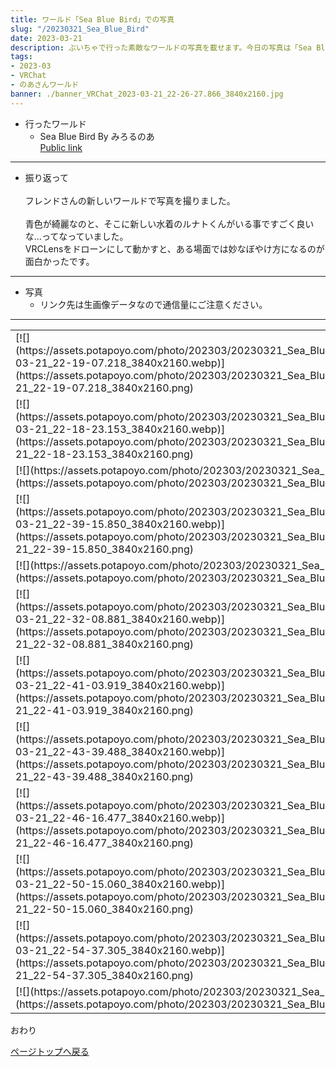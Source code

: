 ---
title: ワールド「Sea Blue Bird」での写真
slug: "/20230321_Sea_Blue_Bird"
date: 2023-03-21
description: ぶいちゃで行った素敵なワールドの写真を載せます。今日の写真は「Sea Blue Bird」
tags:
- 2023-03
- VRChat
- のあさんワールド
banner: ./banner_VRChat_2023-03-21_22-26-27.866_3840x2160.jpg
---

+ 行ったワールド
  + Sea Blue Bird By みろるのあ\
  [Public link](https://vrchat.com/home/launch?worldId=wrld_c2669947-8049-4bd5-8e5d-52c2fd4e4f0a)

------------------------------

+ 振り返って\
\
フレンドさんの新しいワールドで写真を撮りました。\
\
青色が綺麗なのと、そこに新しい水着のルナトくんがいる事ですごく良いな…ってなっていました。\
VRCLensをドローンにして動かすと、ある場面では妙なぼやけ方になるのが面白かったです。

------------------------------
+ 写真
    + リンク先は生画像データなので通信量にご注意ください。
------------------------------
<table>
    <tr>
        <td>
            [![](https://assets.potapoyo.com/photo/202303/20230321_Sea_Blue_Bird/thumb_VRChat_2023-03-21_22-19-07.218_3840x2160.webp)](https://assets.potapoyo.com/photo/202303/20230321_Sea_Blue_Bird/VRChat_2023-03-21_22-19-07.218_3840x2160.png)
        </td>
        <td>
            [![](https://assets.potapoyo.com/photo/202303/20230321_Sea_Blue_Bird/thumb_VRChat_2023-03-21_22-21-12.477_3840x2160.webp)](https://assets.potapoyo.com/photo/202303/20230321_Sea_Blue_Bird/VRChat_2023-03-21_22-21-12.477_3840x2160.png)
        </td>
    </tr>
    <tr>
        <td>
            [![](https://assets.potapoyo.com/photo/202303/20230321_Sea_Blue_Bird/thumb_VRChat_2023-03-21_22-18-23.153_3840x2160.webp)](https://assets.potapoyo.com/photo/202303/20230321_Sea_Blue_Bird/VRChat_2023-03-21_22-18-23.153_3840x2160.png)
        </td>
        <td>
            [![](https://assets.potapoyo.com/photo/202303/20230321_Sea_Blue_Bird/thumb_VRChat_2023-03-21_22-26-04.605_3840x2160.webp)](https://assets.potapoyo.com/photo/202303/20230321_Sea_Blue_Bird/VRChat_2023-03-21_22-26-04.605_3840x2160.png)
        </td>
    </tr>
    <tr>
        <td colspan="2">
            [![](https://assets.potapoyo.com/photo/202303/20230321_Sea_Blue_Bird/thumb_VRChat_2023-03-21_22-26-27.866_3840x2160.webp)](https://assets.potapoyo.com/photo/202303/20230321_Sea_Blue_Bird/VRChat_2023-03-21_22-26-27.866_3840x2160.png)
        </td>
    </tr>
    <tr>
        <td>
            [![](https://assets.potapoyo.com/photo/202303/20230321_Sea_Blue_Bird/thumb_VRChat_2023-03-21_22-39-15.850_3840x2160.webp)](https://assets.potapoyo.com/photo/202303/20230321_Sea_Blue_Bird/VRChat_2023-03-21_22-39-15.850_3840x2160.png)
        </td>
        <td>
            [![](https://assets.potapoyo.com/photo/202303/20230321_Sea_Blue_Bird/thumb_VRChat_2023-03-21_22-30-42.317_3840x2160.webp)](https://assets.potapoyo.com/photo/202303/20230321_Sea_Blue_Bird/VRChat_2023-03-21_22-30-42.317_3840x2160.png)
        </td>
    </tr>
    <tr>
        <td colspan="2">
            [![](https://assets.potapoyo.com/photo/202303/20230321_Sea_Blue_Bird/thumb_VRChat_2023-03-21_22-27-41.593_3840x2160.webp)](https://assets.potapoyo.com/photo/202303/20230321_Sea_Blue_Bird/VRChat_2023-03-21_22-27-41.593_3840x2160.png)
        </td>
    </tr>
    <tr>
        <td>
            [![](https://assets.potapoyo.com/photo/202303/20230321_Sea_Blue_Bird/thumb_VRChat_2023-03-21_22-32-08.881_3840x2160.webp)](https://assets.potapoyo.com/photo/202303/20230321_Sea_Blue_Bird/VRChat_2023-03-21_22-32-08.881_3840x2160.png)
        </td>
        <td>
            [![](https://assets.potapoyo.com/photo/202303/20230321_Sea_Blue_Bird/thumb_VRChat_2023-03-21_22-33-11.240_3840x2160.webp)](https://assets.potapoyo.com/photo/202303/20230321_Sea_Blue_Bird/VRChat_2023-03-21_22-33-11.240_3840x2160.png)
        </td>
    </tr>
    <tr>
        <td>
            [![](https://assets.potapoyo.com/photo/202303/20230321_Sea_Blue_Bird/thumb_VRChat_2023-03-21_22-41-03.919_3840x2160.webp)](https://assets.potapoyo.com/photo/202303/20230321_Sea_Blue_Bird/VRChat_2023-03-21_22-41-03.919_3840x2160.png)
        </td>
        <td>
            [![](https://assets.potapoyo.com/photo/202303/20230321_Sea_Blue_Bird/thumb_VRChat_2023-03-21_22-41-34.473_3840x2160.webp)](https://assets.potapoyo.com/photo/202303/20230321_Sea_Blue_Bird/VRChat_2023-03-21_22-41-34.473_3840x2160.png)
        </td>
    </tr>
    <tr>
        <td>
            [![](https://assets.potapoyo.com/photo/202303/20230321_Sea_Blue_Bird/thumb_VRChat_2023-03-21_22-43-39.488_3840x2160.webp)](https://assets.potapoyo.com/photo/202303/20230321_Sea_Blue_Bird/VRChat_2023-03-21_22-43-39.488_3840x2160.png)
        </td>
        <td>
            [![](https://assets.potapoyo.com/photo/202303/20230321_Sea_Blue_Bird/thumb_VRChat_2023-03-21_22-44-52.599_3840x2160.webp)](https://assets.potapoyo.com/photo/202303/20230321_Sea_Blue_Bird/VRChat_2023-03-21_22-44-52.599_3840x2160.png)
        </td>
    </tr>
    <tr>
        <td>
            [![](https://assets.potapoyo.com/photo/202303/20230321_Sea_Blue_Bird/thumb_VRChat_2023-03-21_22-46-16.477_3840x2160.webp)](https://assets.potapoyo.com/photo/202303/20230321_Sea_Blue_Bird/VRChat_2023-03-21_22-46-16.477_3840x2160.png)
        </td>
        <td>
            [![](https://assets.potapoyo.com/photo/202303/20230321_Sea_Blue_Bird/thumb_VRChat_2023-03-21_22-48-46.619_3840x2160.webp)](https://assets.potapoyo.com/photo/202303/20230321_Sea_Blue_Bird/VRChat_2023-03-21_22-48-46.619_3840x2160.png)
        </td>
    </tr>
    <tr>
        <td>
            [![](https://assets.potapoyo.com/photo/202303/20230321_Sea_Blue_Bird/thumb_VRChat_2023-03-21_22-50-15.060_3840x2160.webp)](https://assets.potapoyo.com/photo/202303/20230321_Sea_Blue_Bird/VRChat_2023-03-21_22-50-15.060_3840x2160.png)
        </td>
        <td>
            [![](https://assets.potapoyo.com/photo/202303/20230321_Sea_Blue_Bird/thumb_VRChat_2023-03-21_22-50-37.038_3840x2160.webp)](https://assets.potapoyo.com/photo/202303/20230321_Sea_Blue_Bird/VRChat_2023-03-21_22-50-37.038_3840x2160.png)
        </td>
    </tr>
    <tr>
        <td>
            [![](https://assets.potapoyo.com/photo/202303/20230321_Sea_Blue_Bird/thumb_VRChat_2023-03-21_22-54-37.305_3840x2160.webp)](https://assets.potapoyo.com/photo/202303/20230321_Sea_Blue_Bird/VRChat_2023-03-21_22-54-37.305_3840x2160.png)
        </td>
        <td>
            [![](https://assets.potapoyo.com/photo/202303/20230321_Sea_Blue_Bird/thumb_VRChat_2023-03-21_22-55-27.253_3840x2160.webp)](https://assets.potapoyo.com/photo/202303/20230321_Sea_Blue_Bird/VRChat_2023-03-21_22-55-27.253_3840x2160.png)
        </td>
    </tr>
    <tr>
        <td colspan="2">
            [![](https://assets.potapoyo.com/photo/202303/20230321_Sea_Blue_Bird/thumb_VRChat_2023-03-21_22-23-53.685_3840x2160.webp)](https://assets.potapoyo.com/photo/202303/20230321_Sea_Blue_Bird/VRChat_2023-03-21_22-23-53.685_3840x2160.png)
        </td>
    </tr>
</table>
おわり

<a href="#">ページトップへ戻る</a>
